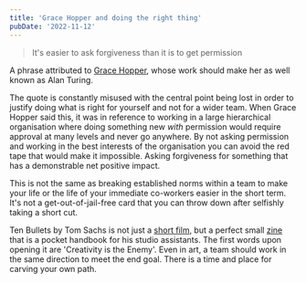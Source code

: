 ```yaml
---
title: 'Grace Hopper and doing the right thing'
pubDate: '2022-11-12'
---
```


> It's easier to ask forgiveness than it is to get permission

A phrase attributed to [Grace Hopper](https://en.wikipedia.org/wiki/Grace_Hopper), whose work should make her as well known as Alan Turing.

The quote is constantly misused with the central point being lost in order to justify doing what is right for yourself and not for a wider team. When Grace Hopper said this, it was in reference to working in a large hierarchical organisation where doing something new _with_ permission would require approval at many levels and never go anywhere. By not asking permission and working in the best interests of the organisation you can avoid the red tape that would make it impossible. Asking forgiveness for something that has a demonstrable net positive impact.

This is not the same as breaking established norms within a team to make your life or the life of your immediate co-workers easier in the short term. It's not a get-out-of-jail-free card that you can throw down after selfishly taking a short cut.

Ten Bullets by Tom Sachs is not just a [short film](https://youtu.be/49p1JVLHUos), but a perfect small [zine](https://store.tomsachs.com/products/ten-bullets-zine) that is a pocket handbook for his studio assistants. The first words upon opening it are 'Creativity is the Enemy'. Even in art, a team should work in the same direction to meet the end goal. There is a time and place for carving your own path.
